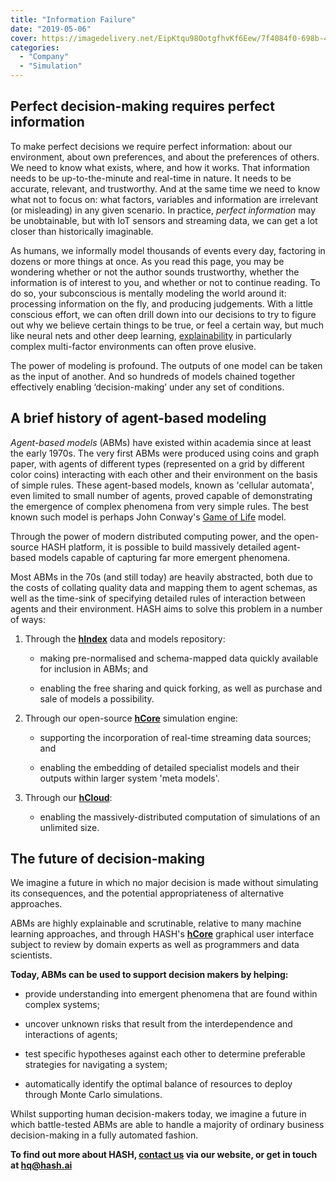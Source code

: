```yaml
---
title: "Information Failure"
date: "2019-05-06"
cover: https://imagedelivery.net/EipKtqu98OotgfhvKf6Eew/7f4084f0-698b-4843-dd9c-9e2c9beda600/public
categories: 
  - "Company"
  - "Simulation"
---
```


## Perfect decision-making requires perfect information

To make perfect decisions we require perfect information: about our environment, about own preferences, and about the preferences of others. We need to know what exists, where, and how it works. That information needs to be up-to-the-minute and real-time in nature. It needs to be accurate, relevant, and trustworthy. And at the same time we need to know what not to focus on: what factors, variables and information are irrelevant (or misleading) in any given scenario. In practice, _perfect information_ may be unobtainable, but with IoT sensors and streaming data, we can get a lot closer than historically imaginable.

As humans, we informally model thousands of events every day, factoring in dozens or more things at once. As you read this page, you may be wondering whether or not the author sounds trustworthy, whether the information is of interest to you, and whether or not to continue reading. To do so, your subconscious is mentally modeling the world around it: processing information on the fly, and producing judgements. With a little conscious effort, we can often drill down into our decisions to try to figure out why we believe certain things to be true, or feel a certain way, but much like neural nets and other deep learning, [explainability](https://en.wikipedia.org/wiki/Explainable_artificial_intelligence) in particularly complex multi-factor environments can often prove elusive.

The power of modeling is profound. The outputs of one model can be taken as the input of another. And so hundreds of models chained together effectively enabling ‘decision-making’ under any set of conditions.

## A brief history of agent-based modeling

_Agent-based models_ (ABMs) have existed within academia since at least the early 1970s. The very first ABMs were produced using coins and graph paper, with agents of different types (represented on a grid by different color coins) interacting with each other and their environment on the basis of simple rules. These agent-based models, known as 'cellular automata', even limited to small number of agents, proved capable of demonstrating the emergence of complex phenomena from very simple rules. The best known such model is perhaps John Conway's [Game of Life](https://en.wikipedia.org/wiki/Conway%27s_Game_of_Life) model.

Through the power of modern distributed computing power, and the open-source HASH platform, it is possible to build massively detailed agent-based models capable of capturing far more emergent phenomena.

Most ABMs in the 70s (and still today) are heavily abstracted, both due to the costs of collating quality data and mapping them to agent schemas, as well as the time-sink of specifying detailed rules of interaction between agents and their environment. HASH aims to solve this problem in a number of ways:

1. Through the **[hIndex](https://hash.ai/platform/index)** data and models repository:
    - making pre-normalised and schema-mapped data quickly available for inclusion in ABMs; and
    
    - enabling the free sharing and quick forking, as well as purchase and sale of models a possibility.

3. Through our open-source **[hCore](https://hash.ai/platform/core)** simulation engine:
    - supporting the incorporation of real-time streaming data sources; and
    
    - enabling the embedding of detailed specialist models and their outputs within larger system 'meta models'.

5. Through our **[hCloud](https://hash.ai/platform/cloud)**:
    - enabling the massively-distributed computation of simulations of an unlimited size.

## The future of decision-making

We imagine a future in which no major decision is made without simulating its consequences, and the potential appropriateness of alternative approaches.

ABMs are highly explainable and scrutinable, relative to many machine learning approaches, and through HASH's **[hCore](https://hash.ai/platform/core)** graphical user interface subject to review by domain experts as well as programmers and data scientists.

**Today, ABMs can be used to support decision makers by helping:**

- provide understanding into emergent phenomena that are found within complex systems;

- uncover unknown risks that result from the interdependence and interactions of agents;

- test specific hypotheses against each other to determine preferable strategies for navigating a system;

- automatically identify the optimal balance of resources to deploy through Monte Carlo simulations.

Whilst supporting human decision-makers today, we imagine a future in which battle-tested ABMs are able to handle a majority of ordinary business decision-making in a fully automated fashion.

**To find out more about HASH, [contact us](https://hash.ai/contact) via our website, or get in touch at [hq@hash.ai](mailto:hq@hash.ai)**
